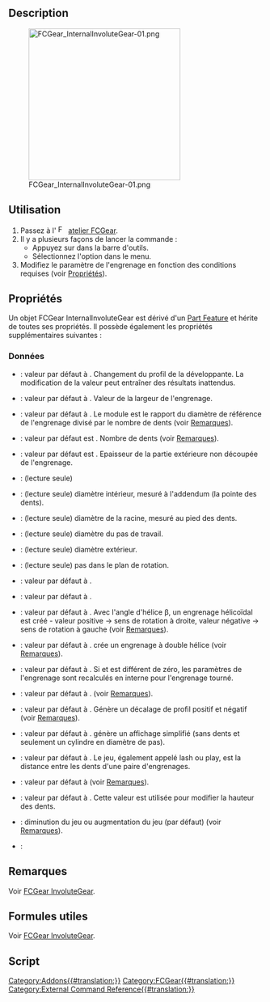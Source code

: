{{UnfinishedDocu}}
<languages/>

{{Docnav/fr
|[[FCGear_InvoluteGear/fr|Engrenage à développante]]
|[[FCGear_InvoluteRack/fr|Engrenage à crémaillère]]
|[[FCGear_Workbench/fr|Atelier FCGear]]
|IconL=FCGear_InvoluteGear.svg
|IconR=FCGear_InvoluteRack.svg
|IconC=FCGear_workbench_icon.svg
}}

{{GuiCommand/fr
|Name=FCGear InternalInvoluteGear
|Name/fr=FCGear Engrenage à développante interne
|MenuLocation=Gear → Internal Involute Gear
|Workbenches=[[FCGear_Workbench/fr|FCGear]]
|Shortcut=Aucun
|Version=1.0
|SeeAlso=[[FCGear_InvoluteGear/fr|FCGear Engrenage à développante]]
}}

==Description==

[[Image:FCGear_InternalInvoluteGear-01.png|300px]]

{{Caption|Engrenages à développante interne, de gauche à droite : engrenage droit, engrenage hélicoïdal, engrenage hélicoïdal double}}

==Utilisation==

# Passez à l' [[Image:FCGear_workbench_icon.svg|16px]] [[FCGear_Workbench/fr|atelier FCGear]].
# Il y a plusieurs façons de lancer la commande :
#* Appuyez sur {{Button|[[File:FCGear_InternalInvoluteGear.svg|16px]] [[FCGear_InternalInvoluteGear/fr|Internal Involute Gear]]}} dans la barre d'outils.
#* Sélectionnez l'option {{MenuCommand|Gear → [[File:FCGear_InternalInvoluteGear.svg|16px]] Internal Involute Gear}} dans le menu.
# Modifiez le paramètre de l'engrenage en fonction des conditions requises (voir [[#Propri.C3.A9t.C3.A9s|Propriétés]]).

==Propriétés==

Un objet FCGear InternalInvoluteGear est dérivé d'un [[Part_Feature/fr|Part Feature]] et hérite de toutes ses propriétés. Il possède également les propriétés supplémentaires suivantes :

===Données===

{{Properties_Title|accuracy}}

* {{PropertyData|numpoints|Integer}} : valeur par défaut à {{value|6}}. Changement du profil de la développante. La modification de la valeur peut entraîner des résultats inattendus.

{{Properties_Title|base}}

* {{PropertyData|height|Length}} : valeur par défaut à {{value|5 mm}}. Valeur de la largeur de l'engrenage.
* {{PropertyData|module|Length}} : valeur par défaut à {{value|1 mm}}. Le module est le rapport du diamètre de référence de l'engrenage divisé par le nombre de dents (voir [[FCGear_InvoluteGear/fr#Remarques|Remarques]]).
* {{PropertyData|teeth|Integer}} : valeur par défaut est {{value|15}}. Nombre de dents (voir [[FCGear_InvoluteGear/fr#Remarques|Remarques]]).
* {{PropertyData|thickness|Length}} : valeur par défaut est {{value|5 mm}}. Epaisseur de la partie extérieure non découpée de l'engrenage.

{{Properties_Title|computed}}

* {{PropertyData|angular_backlash|Angle}} : (lecture seule)
* {{PropertyData|da|Length}} : (lecture seule) diamètre intérieur, mesuré à l'addendum (la pointe des dents).
* {{PropertyData|df|Length}} : (lecture seule) diamètre de la racine, mesuré au pied des dents.
* {{PropertyData|dw|Length}} : (lecture seule) diamètre du pas de travail.
* {{PropertyData|outside_diameter|Length}} : (lecture seule) diamètre extérieur.
* {{PropertyData|transverse_pitch|Length}} : (lecture seule) pas dans le plan de rotation.

{{Properties_Title|fillets}}

* {{PropertyData|head_fillet|Float}} : valeur par défaut à {{value|0 mm}}.
* {{PropertyData|root_fillet|Float}} : valeur par défaut à {{value|0 mm}}.

{{Properties_Title|helical}}

* {{PropertyData|beta|Angle}} : valeur par défaut à {{value|0 °}}. Avec l'angle d'hélice β, un engrenage hélicoïdal est créé - valeur positive → sens de rotation à droite, valeur négative → sens de rotation à gauche (voir [[FCGear_InvoluteGear/fr#Remarques|Remarques]]).
* {{PropertyData|double_helix|Bool}} : valeur par défaut à {{false}}. {{true}} crée un engrenage à double hélice (voir [[FCGear_InvoluteGear/fr#Remarques|Remarques]]).
* {{PropertyData|properties_from_tool|Bool}} : valeur par défaut à {{false}}. Si {{true}} et {{PropertyData|beta}} est différent de zéro, les paramètres de l'engrenage sont recalculés en interne pour l'engrenage tourné.

{{Properties_Title|involute}}

* {{PropertyData|pressure_angle|Angle}} : valeur par défaut à {{value|20 °}}. (voir [[FCGear_InvoluteGear/fr#Remarques|Remarques]]).
* {{PropertyData|shift|Float}} : valeur par défaut à {{value|0}}. Génère un décalage de profil positif et négatif (voir [[FCGear_InvoluteGear/fr#Remarques|Remarques]]).

{{Properties_Title|precision}}

* {{PropertyData|simple|Bool}} : valeur par défaut à {{false}}. {{true}} génère un affichage simplifié (sans dents et seulement un cylindre en diamètre de pas).

{{Properties_Title|tolerance}}

* {{PropertyData|backlash|Length}} : valeur par défaut à {{value|0 mm}}. Le jeu, également appelé lash ou play, est la distance entre les dents d'une paire d'engrenages.
* {{PropertyData|clearance|Float}} : valeur par défaut à {{value|0.25}} (voir [[FCGear_InvoluteGear/fr#Remarques|Remarques]]).
* {{PropertyData|head|Float}} : valeur par défaut à {{value|-0.4 mm}}. Cette valeur est utilisée pour modifier la hauteur des dents.
* {{PropertyData|reversed_backlash|Bool}} : {{true}} diminution du jeu ou {{false}} augmentation du jeu (par défaut) (voir [[FCGear_InvoluteGear/fr#Remarques|Remarques]]).

{{Properties_Title|version}}

* {{PropertyData|version|String}} :

==Remarques==

Voir [[FCGear_InvoluteGear/fr#Remarques|FCGear InvoluteGear]].

==Formules utiles==

Voir [[FCGear_InvoluteGear/fr#Formules_utiles|FCGear InvoluteGear]].

==Script==


{{Docnav/fr
|[[FCGear_InvoluteGear/fr|Engrenage à développante]]
|[[FCGear_InvoluteRack/fr|Engrenage à crémaillère]]
|[[FCGear_Workbench/fr|Atelier FCGear]]
|IconL=FCGear_InvoluteGear.svg
|IconR=FCGear_InvoluteRack.svg
|IconC=FCGear_workbench_icon.svg
}}

[[Category:Addons{{#translation:}}]]
[[Category:FCGear{{#translation:}}]]
[[Category:External Command Reference{{#translation:}}]]